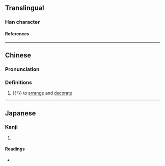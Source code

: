 {{character info}}
==Translingual==

===Han character===
{{Han char|rn=64|rad=手|as=08|sn=11|four=51027|canj=QMLB|ids=⿰扌兩}}

====References====
{{Han ref|kx=0438.040|dkj=12266|dj=0788.020|hdz=31892.100|uh=639A}}

----

==Chinese==
{{zh-forms|s=𪭵}}

===Pronunciation===
{{zh-pron
|m=liǎng
|c=loeng5
|cat=v
}}

===Definitions===
{{zh-hanzi}}

# {{†}} to [[arrange]] and [[decorate]]

----

==Japanese==

===Kanji===
{{ja-kanji|grade=|rs=手08}}

# {{rfdef|ja|sort=手08}}

====Readings====
* {{ja-readings|on=[[りょう]] (ryō)|kun=[[かざる]] (kazaru)}}